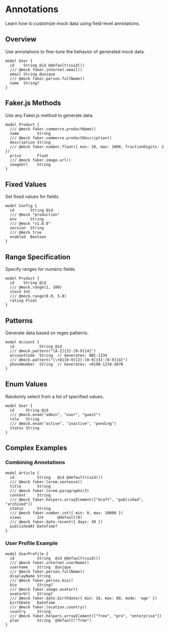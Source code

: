 # Annotations

Learn how to customize mock data using field-level annotations.

## Overview

Use annotations to fine-tune the behavior of generated mock data.

```prisma
model User {
  id    String @id @default(cuid())
  /// @mock faker.internet.email()
  email String @unique
  /// @mock faker.person.fullName()
  name  String?
}
```

## Faker.js Methods

Use any Faker.js method to generate data.

```prisma
model Product {
  /// @mock faker.commerce.productName()
  name        String
  /// @mock faker.commerce.productDescription()
  description String
  /// @mock faker.number.float({ min: 10, max: 1000, fractionDigits: 2 })
  price       Float
  /// @mock faker.image.url()
  imageUrl    String
}
```

## Fixed Values

Set fixed values for fields.

```prisma
model Config {
  id       String @id
  /// @mock "production"
  env      String
  /// @mock "v1.0.0"
  version  String
  /// @mock true
  enabled  Boolean
}
```

## Range Specification

Specify ranges for numeric fields.

```prisma
model Product {
  id    String @id
  /// @mock.range(1, 100)
  stock Int
  /// @mock.range(0.0, 5.0)
  rating Float
}
```

## Patterns

Generate data based on regex patterns.

```prisma
model Account {
  id           String @id
  /// @mock.pattern("[A-Z]{3}-[0-9]{4}")
  accountCode  String  // Generates: ABC-1234
  /// @mock.pattern("\\+81[0-9]{2}-[0-9]{4}-[0-9]{4}")
  phoneNumber  String  // Generates: +8190-1234-5678
}
```

## Enum Values

Randomly select from a list of specified values.

```prisma
model User {
  id     String @id
  /// @mock.enum("admin", "user", "guest")
  role   String
  /// @mock.enum("active", "inactive", "pending")
  status String
}
```

## Complex Examples

### Combining Annotations

```prisma
model Article {
  id          String   @id @default(cuid())
  /// @mock faker.lorem.sentence()
  title       String
  /// @mock faker.lorem.paragraphs(3)
  content     String
  /// @mock faker.helpers.arrayElement(["draft", "published", "archived"])
  status      String
  /// @mock faker.number.int({ min: 0, max: 10000 })
  views       Int      @default(0)
  /// @mock faker.date.recent({ days: 30 })
  publishedAt DateTime?
}
```

### User Profile Example

```prisma
model UserProfile {
  id          String  @id @default(cuid())
  /// @mock faker.internet.userName()
  username    String  @unique
  /// @mock faker.person.fullName()
  displayName String
  /// @mock faker.person.bio()
  bio         String?
  /// @mock faker.image.avatar()
  avatarUrl   String?
  /// @mock faker.date.birthdate({ min: 18, max: 80, mode: 'age' })
  birthDate   DateTime
  /// @mock faker.location.country()
  country     String
  /// @mock faker.helpers.arrayElement(["free", "pro", "enterprise"])
  plan        String  @default("free")
}
```
